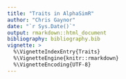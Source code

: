 ```yaml
---
title: "Traits in AlphaSimR"
author: "Chris Gaynor"
date: "`r Sys.Date()`"
output: rmarkdown::html_document
bibliography: bibliography.bib
vignette: >
  %\VignetteIndexEntry{Traits}
  %\VignetteEngine{knitr::rmarkdown}
  %\VignetteEncoding{UTF-8}
---
```


